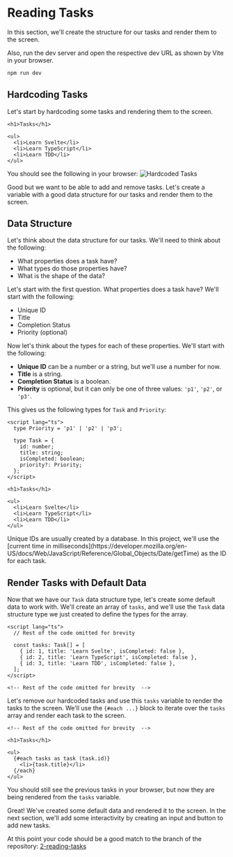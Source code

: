 
# Reading Tasks

In this section, we'll create the structure for our tasks and render them to the screen.

Also, run the dev server and open the respective dev URL as shown by Vite in your browser.

```sh
npm run dev
```

## Hardcoding Tasks

Let's start by hardcoding some tasks and rendering them to the screen. 

```svelte showLineNumbers {1-7} filename="src/routes/+page.svelte"
<h1>Tasks</h1>

<ul>
  <li>Learn Svelte</li>
  <li>Learn TypeScript</li>
  <li>Learn TDD</li>
</ul>
```

You should see the following in your browser:
![Hardcoded Tasks](./screenshots/reading-tasks-1.png)

Good but we want to be able to add and remove tasks. Let's create a variable with a good data structure for our tasks and render them to the screen.

## Data Structure

Let's think about the data structure for our tasks. We'll need to think about the following:

- What properties does a task have?
- What types do those properties have?
- What is the shape of the data?

Let's start with the first question. What properties does a task have? We'll start with the following:

- Unique ID
- Title
- Completion Status
- Priority (optional)

Now let's think about the types for each of these properties. We'll start with the following:

- __Unique ID__ can be a number or a string, but we'll use a number for now.
- __Title__ is a string.
- __Completion Status__ is a boolean.
- __Priority__ is optional, but it can only be one of three values: `'p1'`, `'p2'`, or `'p3'`.

This gives us the following types for `Task` and `Priority`:

```svelte showLineNumbers {1-10} filename="src/routes/+page.svelte"
<script lang="ts">
  type Priority = 'p1' | 'p2' | 'p3';

  type Task = {
    id: number;
    title: string;
    isCompleted: boolean;
    priority?: Priority;
  };
</script>

<h1>Tasks</h1>

<ul>
  <li>Learn Svelte</li>
  <li>Learn TypeScript</li>
  <li>Learn TDD</li>
</ul>
```

<Callout>
  Unique IDs are usually created by a database. In this project, we'll use the [current time in milliseconds](https://developer.mozilla.org/en-US/docs/Web/JavaScript/Reference/Global_Objects/Date/getTime) as the ID for each task.
</Callout>

## Render Tasks with Default Data

Now that we have our `Task` data structure type, let's create some default data to work with. We'll create an array of `tasks`, and we'll use the `Task` data structure type we just created to define the types for the array.

```svelte showLineNumbers {4-8} filename="src/routes/+page.svelte"
<script lang="ts">
  // Rest of the code omitted for brevity

  const tasks: Task[] = [
    { id: 1, title: 'Learn Svelte', isCompleted: false },
    { id: 2, title: 'Learn TypeScript', isCompleted: false },
    { id: 3, title: 'Learn TDD', isCompleted: false },
  ];
</script>

<!-- Rest of the code omitted for brevity  -->
```

Let's remove our hardcoded tasks and use this `tasks` variable to render the tasks to the screen. We'll use the `{#each ...}` block to iterate over the `tasks` array and render each task to the screen.

```svelte showLineNumbers {6-8} filename="src/routes/+page.svelte"
<!-- Rest of the code omitted for brevity  -->

<h1>Tasks</h1>

<ul>
  {#each tasks as task (task.id)}
    <li>{task.title}</li>
  {/each}
</ul>
```

You should still see the previous tasks in your browser, but now they are being rendered from the `tasks` variable.

Great! We've created some default data and rendered it to the screen. In the next section, we'll add some interactivity by creating an input and button to add new tasks.

At this point your code should be a good match to the branch of the repository: [2-reading-tasks](https://github.com/Frontend-Hire/todo-app-svelte-tdd-typescript/tree/2-reading-tasks)